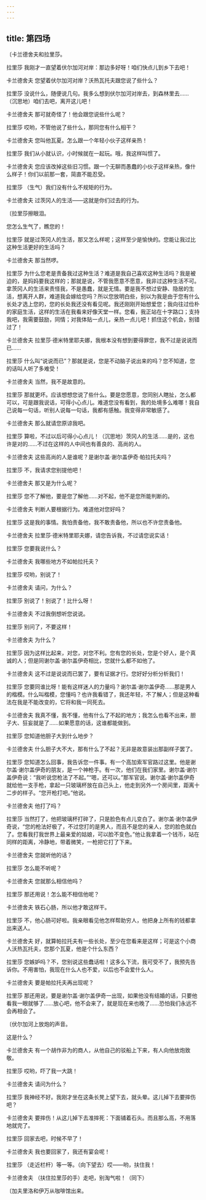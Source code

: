 ```yaml
---
---
---
```

title: 第四场
---




〔卡兰德舍夫和拉里莎。





拉里莎 我刚才一直望着伏尔加河对岸：那边多好呀！咱们快点儿到乡下去吧！

卡兰德舍夫 您望着伏尔加河对岸？沃热瓦托夫跟您说了些什么？

拉里莎 没说什么，随便说几句。我多么想到伏尔加河对岸去，到森林里去……（沉思地）咱们去吧，离开这儿吧！

卡兰德舍夫 那可就奇怪了！他会跟您说些什么呢？

拉里莎 哎哟，不管他说了些什么，那同您有什么相干？

卡兰德舍夫 您叫他瓦夏。怎么跟一个年轻小伙子这样亲热！

拉里莎 我们从小就认识，小时候就在一起玩。哦，我这样叫惯了。

卡兰德舍夫 您应该改掉这些旧习惯。跟一个无聊而愚蠢的小伙子这样亲热，像什么样子！你们以前那一套，简直不能忍受。

拉里莎 （生气）我们没有什么不规矩的行为。

卡兰德舍夫 过茨冈人的生活——这就是你们过去的行为。

〔拉里莎擦眼泪。

您怎么生气了，瞧您的！

拉里莎 就是过茨冈人的生活，那又怎么样呢；这样至少是愉快的。您能让我过比这种生活更好的生活吗？

卡兰德舍夫 那当然啰。

拉里莎 为什么您老是责备我过这种生活？难道是我自己喜欢这种生活吗？我是被迫的，是妈妈要我这样的；那就是说，不管我愿意不愿意，我非过这种生活不可。拿茨冈人的生活来责怪我，不是愚蠢，就是无情。要是我不想过安静、隐居的生活，想离开人群，难道我会嫁给您吗？所以您放明白些，别以为我是由于您有什么长处才选上您的，您的长处我还没有看见呢。我还刚刚开始想爱您；我向往过俭朴的家庭生活，这样的生活在我看来好像天堂一样。您看，我正站在十字路口；支持我吧，我需要鼓励，同情；对我体贴一点儿，亲热一点儿吧！抓住这个机会，别错过了！

卡兰德舍夫 拉里莎·德米特里耶夫娜，我根本没有想到要得罪您，我不过是说说而已……

拉里莎 什么叫“说说而已”？那就是说，您是不动脑子说出来的吗？您不知道，您的话叫人听了多难受！

卡兰德舍夫 当然，我不是故意的。

拉里莎 那就更坏。应该想想您说了些什么。要是您愿意，您同别人瞎扯，怎么都可以，可是跟我说话，可得小心点儿。难道您没有看到，我的处境多么难哪！我自己说每一句话，听别人说每一句话，我都有感触。我变得非常敏感了。

卡兰德舍夫 那么就请您原谅我吧。

拉里莎 算啦，不过以后可得小心点儿！（沉思地）茨冈人的生活……是的，这也许是对的……不过在这样的人中间也有善良的、高尚的人。

卡兰德舍夫 这些高尚的人是谁呢？是谢尔盖·谢尔盖伊奇·帕拉托夫吗？

拉里莎 不，我请求您别提他吧！

卡兰德舍夫 那又是为什么呢？

拉里莎 您不了解他，要是您了解他……对不起，他不是您所能判断的。

卡兰德舍夫 判断人要根据行为。难道他对您好吗？

拉里莎 这是我的事情。我怕责备他，我不敢责备他，所以也不许您责备他。

卡兰德舍夫 拉里莎·德米特里耶夫娜，请您告诉我，不过请您说实话！

拉里莎 您要我说什么？

卡兰德舍夫 我哪些地方不如帕拉托夫？

拉里莎 哎哟，别说了！

卡兰德舍夫 请问，为什么？

拉里莎 别说了！别说了！比什么呀！

卡兰德舍夫 不过我倒想听您说说。

拉里莎 别问了，不要这样！

卡兰德舍夫 为什么？

拉里莎 因为这样比起来，对您，对您不利。您有您的长处，您是个好人，是个真诚的人；但是同谢尔盖·谢尔盖伊奇相比，您就什么都不如他了。

卡兰德舍夫 这不过是说说而已罢了，要有证据才行。您好好分析分析我们！

拉里莎 您要同谁比呀！能有这样迷人的力量吗？谢尔盖·谢尔盖伊奇……那是男人的楷模。什么叫楷模，您懂吗？也许我看错了，我还年轻，不了解人；但是这种看法在我是不能改变的，它将和我一同死去。

卡兰德舍夫 我真不懂，我不懂，他有什么了不起的地方；我怎么也看不出来，胆子大、狂妄就是了……如果愿意的话，这谁都能做到。

拉里莎 您知道他胆子大到什么地步？

卡兰德舍夫 什么胆子大不大，那有什么了不起？无非是故意装出那副样子罢了。

拉里莎 您知道怎么回事，我告诉您一件事。有一个高加索军官路过这里。他是谢尔盖·谢尔盖伊奇的朋友，是一个神枪手。有一次，他们在我们家里。谢尔盖·谢尔盖伊奇说：“我听说您枪法了不起。”“嗯，还可以。”那军官说。谢尔盖·谢尔盖伊奇就给他一支手枪，拿起一只玻璃杯放在自己头上，他走到另外一个房间里，距离十二步的样子。“您开枪打吧。”他说。

卡兰德舍夫 他打了吗？

拉里莎 当然打了，他把玻璃杯打碎了，只是脸色有点儿变白了。谢尔盖·谢尔盖伊奇说，“您的枪法好极了，不过您打的是男人，而且不是您的亲人，您的脸色就白了。您看我打我世界上最亲爱的姑娘，可以脸不变色。”他让我拿着一个钱币，站在同样的距离，冷静地，带着微笑，一枪把它打了下来。

卡兰德舍夫 您就听他的话？

拉里莎 怎么能不听呢？

卡兰德舍夫 您就那么相信他吗？

拉里莎 那还用说！怎么能不相信他呢？

卡兰德舍夫 铁石心肠，所以他才敢这样干。

拉里莎 不，他心肠可好啦。我亲眼看见他怎样帮助穷人，他把身上所有的钱都拿出来送人。

卡兰德舍夫 好，就算帕拉托夫有一些长处，至少在您看来是这样；可是这个小商人沃热瓦托夫，您那个瓦夏，他是个什么东西？

拉里莎 您嫉妒吗？不，您别说这些蠢话啦！这多么下流，我可受不了，我预先告诉你。不用害怕，我现在什么人也不爱，以后也不会爱什么人。

卡兰德舍夫 要是帕拉托夫再出现呢？

拉里莎 那还用说，要是谢尔盖·谢尔盖伊奇一出现，如果他没有结婚的话，只要他看我一眼就够了……放心吧，他不会来了，就是现在来也晚了……恐怕我们永远不会再相会了。

〔伏尔加河上放炮的声音。

这是什么？

卡兰德舍夫 有一个胡作非为的商人，从他自己的驳船上下来，有人向他放炮致敬。

拉里莎 哎哟，吓了我一大跳！

卡兰德舍夫 请问为什么？

拉里莎 我神经不好。我刚才坐在这条长凳上望下去，就头晕。这儿掉下去要摔伤吧？

卡兰德舍夫 要摔伤！从这儿掉下去准摔死：下面铺着石头。而且那么高，不用落地就完了。

拉里莎 回家去吧，时候不早了！

卡兰德舍夫 我也要回家了，我还有宴会呢！

拉里莎 （走近栏杆）等一等。（向下望去）哎——哟，扶住我！

卡兰德舍夫 （扶住拉里莎的手）走吧，别淘气啦！（同下）

〔加夫里洛和伊万从咖啡馆出来。